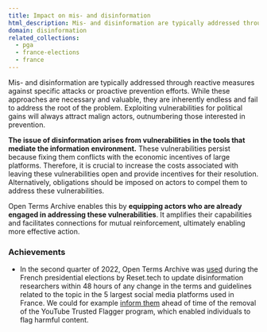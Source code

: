 ```yaml
---
title: Impact on mis- and disinformation
html_description: Mis- and disinformation are typically addressed through reactive measures against specific attacks or proactive prevention efforts.
domain: disinformation
related_collections:
  - pga
  - france-elections
  - france
---
```


Mis- and disinformation are typically addressed through reactive measures against specific attacks or proactive prevention efforts. While these approaches are necessary and valuable, they are inherently endless and fail to address the root of the problem. Exploiting vulnerabilities for political gains will always attract malign actors, outnumbering those interested in prevention.

**The issue of disinformation arises from vulnerabilities in the tools that mediate the information environment.** These vulnerabilities persist because fixing them conflicts with the economic incentives of large platforms. Therefore, it is crucial to increase the costs associated with leaving these vulnerabilities open and provide incentives for their resolution. Alternatively, obligations should be imposed on actors to compel them to address these vulnerabilities.

Open Terms Archive enables this by **equipping actors who are already engaged in addressing these vulnerabilities**. It amplifies their capabilities and facilitates connections for mutual reinforcement, ultimately enabling more effective action.

### Achievements

- In the second quarter of 2022, Open Terms Archive was [used](https://www.reset.tech/resources/memos-on-platforms-behaviour-during-the-2022-french-elections/) during the French presidential elections by Reset.tech to update disinformation researchers within 48 hours of any change in the terms and guidelines related to the topic in the 5 largest social media platforms used in France. We could for example [inform them](https://opentermsarchive.org/case-studies/youtube-closes-its-fast-track-content-flagging-program-to-individuals) ahead of time of the removal of the YouTube Trusted Flagger program, which enabled individuals to flag harmful content.
